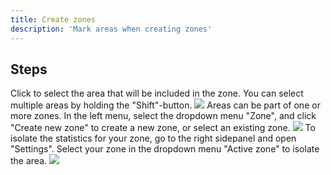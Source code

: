 ```yaml
---
title: Create zones
description: 'Mark areas when creating zones'
---
```


## Steps

<Steps>
  <Step title="Select an area">
    Click to select the area that will be included in the zone.
    <Tip>
      You can select multiple areas by holding the "Shift"-button.
    </Tip>
    <Frame type="glass">
        <img src="/images/engine/areas/create-zone/step-1.png" />
    </Frame>
  </Step>
  <Step title="Create zone">
    <Info>
      Areas can be part of one or more zones.
    </Info>
    In the left menu, select the dropdown menu "Zone", and click "Create new zone" to create a new zone, or select an existing zone.
    <Frame type="glass">
        <img src="/images/engine/areas/create-zone/step-2.png" />
    </Frame>
  </Step>
  <Step title="Activate zone">
    To isolate the statistics for your zone, go to the right sidepanel and open "Settings". Select your zone in the dropdown menu "Active zone" to isolate the area.
    <Frame type="glass">
        <img src="/images/engine/areas/create-zone/step-3.png" />
    </Frame>
  </Step>
</Steps>
